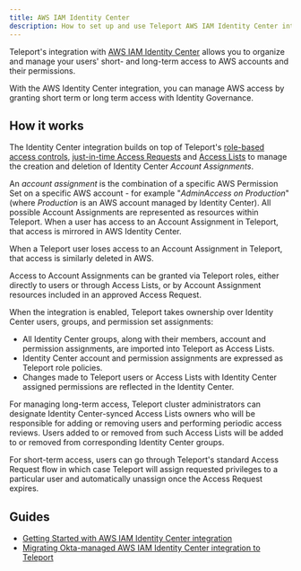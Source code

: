 ```yaml
---
title: AWS IAM Identity Center
description: How to set up and use Teleport AWS IAM Identity Center integration
---
```


Teleport's integration with [AWS IAM Identity Center](https://aws.amazon.com/iam/identity-center/)
allows you to organize and manage your users' short- and long-term access to AWS
accounts and their permissions.

With the AWS Identity Center integration, you can manage AWS access by granting short term or long term access with Identity Governance.

## How it works

The Identity Center integration builds on top of Teleport's [role-based access controls](../../../access-controls/guides/guides.mdx),
[just-in-time Access Requests](../../../access-controls/access-requests/access-requests.mdx)
and [Access Lists](../../../access-controls/access-lists/access-lists.mdx) to manage
the creation and deletion of Identity Center _Account Assignments_. 

An _account assignment_ is the combination of a specific AWS Permission Set on a 
specific AWS account - for example "*AdminAccess on Production*" (where *Production* is 
an AWS account managed by Identity Center). All possible Account Assignments are
represented as resources within Teleport. When a user has access to an Account
Assignment in Teleport, that access is mirrored in AWS Identity Center.

When a Teleport user loses access to an Account Assignment in Teleport, that access
is similarly deleted in AWS. 

Access to Account Assignments can be granted via Teleport roles, either directly
to users or through Access Lists, or by Account Assignment resources included in
an approved Access Request.

When the integration is enabled, Teleport takes ownership over Identity Center 
users, groups, and permission set assignments:

- All Identity Center groups, along with their members, account and permission
  assignments, are imported into Teleport as Access Lists.
- Identity Center account and permission assignments are expressed as Teleport
  role policies.
- Changes made to Teleport users or Access Lists with Identity Center assigned
  permissions are reflected in the Identity Center.

For managing long-term access, Teleport cluster administrators can designate
Identity Center-synced Access Lists owners who will be responsible for adding
or removing users and performing periodic access reviews. Users added to or
removed from such Access Lists will be added to or removed from corresponding
Identity Center groups.

For short-term access, users can go through Teleport's standard Access Request
flow in which case Teleport will assign requested privileges to a particular
user and automatically unassign once the Access Request expires.

## Guides
- [Getting Started with AWS IAM Identity Center integration](guide.mdx)
- [Migrating Okta-managed AWS IAM Identity Center integration to Teleport](migrating-identity-center-from-okta-to-teleport.mdx)